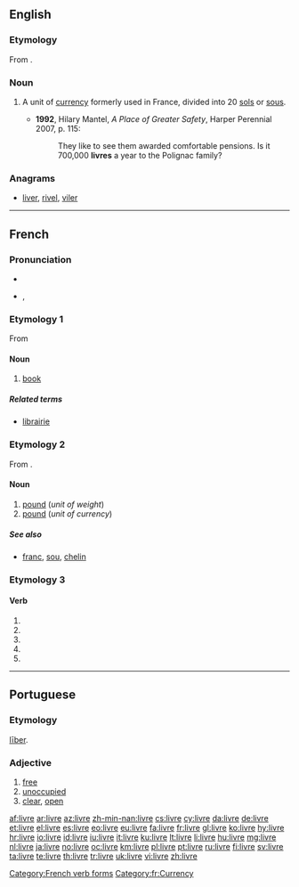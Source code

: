 {{wikipedia|dab=livre}}
==English==
===Etymology===
From {{etyl|fr}} {{term|livre|lang=fr}}.

===Noun===
{{en-noun}}

# {{historical}} A unit of [[currency]] formerly used in France, divided into 20 [[sol]]s or [[sou]]s.
#*'''1992''', Hilary Mantel, ''A Place of Greater Safety'', Harper Perennial 2007, p. 115:
#*:They like to see them awarded comfortable pensions. Is it 700,000 '''livres''' a year to the Polignac family?

===Anagrams===
* {{alphagram|eilrv}} [[liver#English|liver]], [[rivel#English|rivel]], [[viler#English|viler]]

----

==French==

===Pronunciation===
* {{audio|Fr-un livre-fr-ouest.ogg|audio (un livre)}}
* {{IPA|lang=fr|/livʁ/}}, {{SAMPA|lang=fr|/livR/}}

===Etymology 1===
From {{etyl|la|fr}} {{term|liber|lang=la}}

====Noun====
{{fr-noun|m}}

# [[book]]

=====Related terms=====
* [[librairie]] {{f}}

===Etymology 2===
From {{etyl|la|fr}} {{term|libra|lang=la}}.

====Noun====
{{fr-noun|f}}

# [[pound]] (''unit of weight'')
# [[pound]] (''unit of currency'')

=====See also=====
* {{sense|currency}} [[franc]], [[sou]], [[chelin]]

===Etymology 3===
{{inflected form of|livrer}}

====Verb====
{{fr-verb-form}}

# {{form of|[[first-person|First-person]] [[singular]] [[present indicative]]|livrer|lang=French}}
# {{form of|[[third-person|Third-person]] [[singular]] [[present indicative]]|livrer|lang=French}}
# {{form of|[[first-person|First-person]] [[singular]] [[present subjunctive]]|livrer|lang=French}}
# {{form of|[[third-person|Third-person]] [[singular]] [[present subjunctive]]|livrer|lang=French}}
# {{form of|[[second-person|Second-person]] [[singular]] [[imperative]]|livrer|lang=French}}

[[Category:French verb forms]]
[[Category:fr:Currency]]

----

==Portuguese==

===Etymology===
{{etyl|la|pt}} [[liber|līber]].

===Adjective===
{{infl|pt|adjective}}

# [[free]]
# [[unoccupied]]
# [[clear]], [[open]]

[[af:livre]]
[[ar:livre]]
[[az:livre]]
[[zh-min-nan:livre]]
[[cs:livre]]
[[cy:livre]]
[[da:livre]]
[[de:livre]]
[[et:livre]]
[[el:livre]]
[[es:livre]]
[[eo:livre]]
[[eu:livre]]
[[fa:livre]]
[[fr:livre]]
[[gl:livre]]
[[ko:livre]]
[[hy:livre]]
[[hr:livre]]
[[io:livre]]
[[id:livre]]
[[iu:livre]]
[[it:livre]]
[[ku:livre]]
[[lt:livre]]
[[li:livre]]
[[hu:livre]]
[[mg:livre]]
[[nl:livre]]
[[ja:livre]]
[[no:livre]]
[[oc:livre]]
[[km:livre]]
[[pl:livre]]
[[pt:livre]]
[[ru:livre]]
[[fi:livre]]
[[sv:livre]]
[[ta:livre]]
[[te:livre]]
[[th:livre]]
[[tr:livre]]
[[uk:livre]]
[[vi:livre]]
[[zh:livre]]